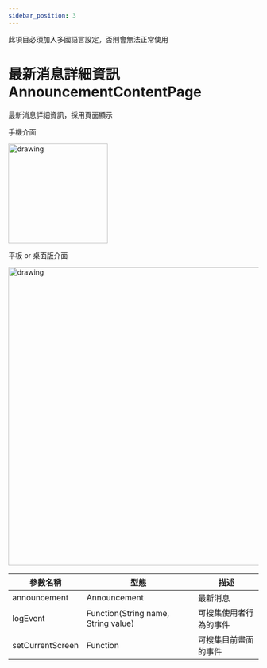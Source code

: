 ```yaml
---
sidebar_position: 3
---
```


此項目必須加入多國語言設定，否則會無法正常使用

# 最新消息詳細資訊 AnnouncementContentPage

最新消息詳細資訊，採用頁面顯示

手機介面

 <img src="images/pages/announcement_content_page/mobile.jpg" alt="drawing" width="200"/>

平板 or 桌面版介面

 <img src="images/pages/announcement_content_page/tablet.png" alt="drawing" width="600"/>


| 參數名稱                         | 型態                             | 描述                             |
| ------------------------------- | ------------------------------- | ------------------------------- |
| announcement | Announcement | 最新消息 |
| logEvent | Function(String name, String value) | 可搜集使用者行為的事件 |
| setCurrentScreen | Function | 可搜集目前畫面的事件 |